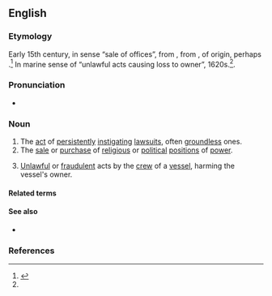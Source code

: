 ==English==
{{wikipedia}}

===Etymology===
Early 15th century, in sense “sale of offices”, from {{der|en|fro|baraterie||deceit, trickery}}, from {{m|fro|barat||fraud, deceit, trickery}}, of {{unk|en|title=unknown}} origin, perhaps {{der|en|cel|-}}.<ref name="oetyld">{{R:Online Etymology Dictionary}}</ref> In marine sense of “unlawful acts causing loss to owner”, 1620s.<ref name="oetyld" />.

===Pronunciation===
* {{IPA|en|/ˈbæɹətɹi/}}

===Noun===
{{en-noun|~|barratries}}

# The [[act]] of [[persistently]] [[instigate|instigating]] [[lawsuit]]s, often [[groundless]] ones.
# The [[sale]] or [[purchase]] of [[religious]] or [[political]] [[position]]s of [[power]].
#: {{coordinate terms|en|simony}}
# {{lb|en|admiralty|_|legal}} [[unlawful|Unlawful]] or [[fraudulent]] acts by the [[crew]] of a [[vessel]], harming the vessel's owner.

====Related terms====
{{col3|en
|barrator
|barratrous
|barratrously
}}

====See also====
* {{l|en|champerty}}

===References===
<references/>